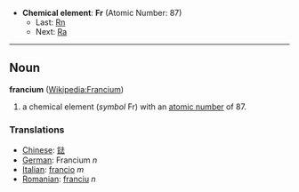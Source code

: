 *'''Chemical element''': '''Fr''' (Atomic Number: 87)
**Last: [[Radon|Rn]]
**Next: [[Radium|Ra]]
----
== Noun ==
'''francium''' ([[en:Francium|Wikipedia:Francium]])

# a chemical element (''symbol'' Fr) with an [[atomic number]] of 87.

===Translations===
*[[Chinese]]: [[鍅]]
*[[German]]: Francium ''n''
*[[Italian]]: [[francio]] ''m''
*[[Romanian]]: [[franciu]] ''n''